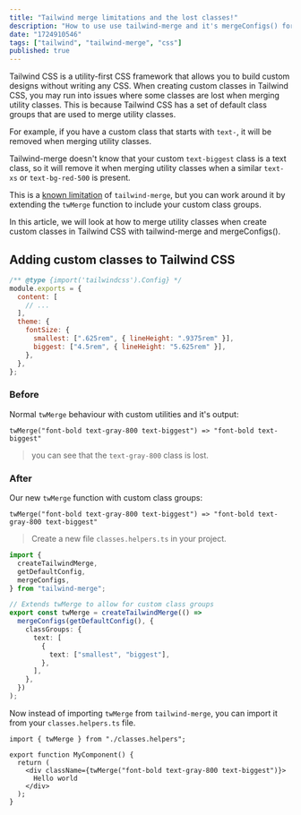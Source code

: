 ```yaml
---
title: "Tailwind merge limitations and the lost classes!"
description: "How to use use tailwind-merge and it's mergeConfigs() for when creating custom classes in Tailwind CSS without losing classes."
date: "1724910546"
tags: ["tailwind", "tailwind-merge", "css"]
published: true
---
```


Tailwind CSS is a utility-first CSS framework that allows you to build custom designs without writing any CSS.
When creating custom classes in Tailwind CSS, you may run into issues where some classes are lost when merging utility classes.
This is because Tailwind CSS has a set of default class groups that are used to merge utility classes.

For example, if you have a custom class that starts with `text-`, it will be removed when merging utility classes.

Tailwind-merge doesn't know that your custom `text-biggest` class is a text class, so it will
remove it when merging utility classes when a similar `text-xs` or `text-bg-red-500` is present.

This is a [known limitation](https://github.com/dcastil/tailwind-merge/blob/v2.3.0/docs/limitations.md) of `tailwind-merge`, but you can work around it by extending the `twMerge` function to include your custom class groups.

In this article, we will look at how to merge utility classes when create custom classes in Tailwind CSS with tailwind-merge and mergeConfigs().

## Adding custom classes to Tailwind CSS

```js
/** @type {import('tailwindcss').Config} */
module.exports = {
  content: [
    // ...
  ],
  theme: {
    fontSize: {
      smallest: [".625rem", { lineHeight: ".9375rem" }],
      biggest: ["4.5rem", { lineHeight: "5.625rem" }],
    },
  },
};
```

### Before

Normal `twMerge` behaviour with custom utilities and it's output:

```tsx
twMerge("font-bold text-gray-800 text-biggest") => "font-bold text-biggest"
```

> you can see that the `text-gray-800` class is lost.

### After

Our new `twMerge` function with custom class groups:

```tsx
twMerge("font-bold text-gray-800 text-biggest") => "font-bold text-gray-800 text-biggest"
```

> Create a new file `classes.helpers.ts` in your project.

```ts
import {
  createTailwindMerge,
  getDefaultConfig,
  mergeConfigs,
} from "tailwind-merge";

// Extends twMerge to allow for custom class groups
export const twMerge = createTailwindMerge(() =>
  mergeConfigs(getDefaultConfig(), {
    classGroups: {
      text: [
        {
          text: ["smallest", "biggest"],
        },
      ],
    },
  })
);
```

Now instead of importing `twMerge` from `tailwind-merge`, you can import it from your `classes.helpers.ts` file.

```tsx
import { twMerge } from "./classes.helpers";

export function MyComponent() {
  return (
    <div className={twMerge("font-bold text-gray-800 text-biggest")}>
      Hello world
    </div>
  );
}
```
